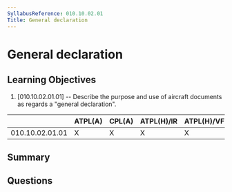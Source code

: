 ```yaml
---
SyllabusReference: 010.10.02.01
Title: General declaration
---
```


# General declaration

## Learning Objectives

1. [010.10.02.01.01] -- Describe the purpose and use of aircraft documents as
   regards a "general declaration".

|                 | ATPL(A) | CPL(A) | ATPL(H)/IR | ATPL(H)/VFR | CPL(H) | IR  | CBIR(A) |
| --------------- | ------- | ------ | ---------- | ----------- | ------ | --- | ------- |
| 010.10.02.01.01 | X       | X      | X          | X           | X      |     |         |

## Summary

## Questions
